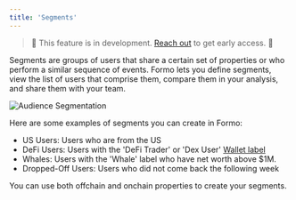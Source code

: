 ```yaml
---
title: 'Segments'
---
```


> 🚧 This feature is in development. <a href="https://cal.com/formo/30min">Reach out</a> to get early access. 🚧

Segments are groups of users that share a certain set of properties or who perform a similar sequence of events. 
Formo lets you define segments, view the list of users that comprise them, compare them in your analysis, and share them with your team.

<Frame caption="A segment is a group of users who share a property or set of properties.">
	<img src="/images/wallet-intelligence-audience-segmentation.png" alt="Audience Segmentation" />
</Frame>

Here are some examples of segments you can create in Formo:

- US Users: Users who are from the US
- DeFi Users: Users with the 'DeFi Trader' or 'Dex User' <a href="/features/wallet-intelligence/wallet-labels">Wallet label</a>
- Whales: Users with the 'Whale' label who have net worth above $1M.
- Dropped-Off Users: Users who did not come back the following week

You can use both offchain and onchain properties to create your segments.